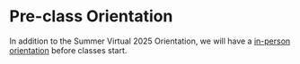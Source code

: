 # Pre-class Orientation

In addition to the Summer Virtual 2025 Orientation,
we will have a 
[in-person orientation](https://isustatistics.github.io/graduate_handbook/orientation/dates.html#orientations) before classes start. 
